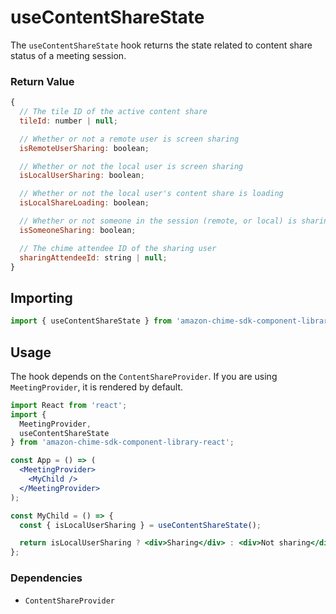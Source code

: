 <Meta title="SDK Hooks/useContentShareState" />

# useContentShareState

The `useContentShareState` hook returns the state related to content share status of a meeting session.

### Return Value

```javascript
{
  // The tile ID of the active content share
  tileId: number | null;

  // Whether or not a remote user is screen sharing
  isRemoteUserSharing: boolean;

  // Whether or not the local user is screen sharing
  isLocalUserSharing: boolean;

  // Whether or not the local user's content share is loading
  isLocalShareLoading: boolean;

  // Whether or not someone in the session (remote, or local) is sharing
  isSomeoneSharing: boolean;

  // The chime attendee ID of the sharing user
  sharingAttendeeId: string | null;
}
```

## Importing

```javascript
import { useContentShareState } from 'amazon-chime-sdk-component-library-react';
```

## Usage

The hook depends on the `ContentShareProvider`. If you are using `MeetingProvider`, it is rendered by default.

```jsx
import React from 'react';
import {
  MeetingProvider,
  useContentShareState
} from 'amazon-chime-sdk-component-library-react';

const App = () => (
  <MeetingProvider>
    <MyChild />
  </MeetingProvider>
);

const MyChild = () => {
  const { isLocalUserSharing } = useContentShareState();

  return isLocalUserSharing ? <div>Sharing</div> : <div>Not sharing</div>;
};
```

### Dependencies

- `ContentShareProvider`
